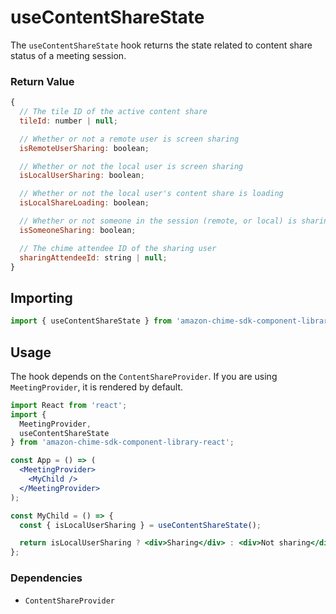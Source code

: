 <Meta title="SDK Hooks/useContentShareState" />

# useContentShareState

The `useContentShareState` hook returns the state related to content share status of a meeting session.

### Return Value

```javascript
{
  // The tile ID of the active content share
  tileId: number | null;

  // Whether or not a remote user is screen sharing
  isRemoteUserSharing: boolean;

  // Whether or not the local user is screen sharing
  isLocalUserSharing: boolean;

  // Whether or not the local user's content share is loading
  isLocalShareLoading: boolean;

  // Whether or not someone in the session (remote, or local) is sharing
  isSomeoneSharing: boolean;

  // The chime attendee ID of the sharing user
  sharingAttendeeId: string | null;
}
```

## Importing

```javascript
import { useContentShareState } from 'amazon-chime-sdk-component-library-react';
```

## Usage

The hook depends on the `ContentShareProvider`. If you are using `MeetingProvider`, it is rendered by default.

```jsx
import React from 'react';
import {
  MeetingProvider,
  useContentShareState
} from 'amazon-chime-sdk-component-library-react';

const App = () => (
  <MeetingProvider>
    <MyChild />
  </MeetingProvider>
);

const MyChild = () => {
  const { isLocalUserSharing } = useContentShareState();

  return isLocalUserSharing ? <div>Sharing</div> : <div>Not sharing</div>;
};
```

### Dependencies

- `ContentShareProvider`
